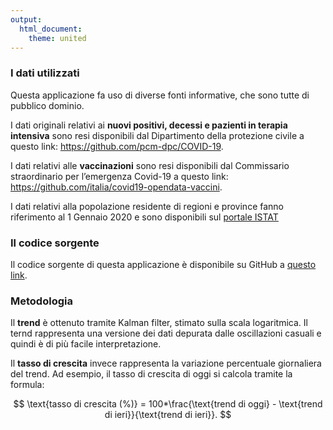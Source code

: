 ```yaml
---
output: 
  html_document: 
    theme: united
---
```



### I dati utilizzati

Questa applicazione fa uso di diverse fonti informative, che sono tutte di pubblico dominio. 

I dati originali relativi ai **nuovi positivi, decessi e pazienti in terapia intensiva** sono resi disponibili dal Dipartimento della protezione civile a questo link: [https://github.com/pcm-dpc/COVID-19](https://github.com/pcm-dpc/COVID-19). 

I dati relativi alle **vaccinazioni** sono resi disponibili dal Commissario straordinario per l'emergenza Covid-19 a questo link: <a href='https://github.com/italia/covid19-opendata-vaccini'>https://github.com/italia/covid19-opendata-vaccini</a>. 

I dati relativi alla popolazione residente di regioni e province fanno riferimento al 1 Gennaio 2020 e sono disponibili sul [portale ISTAT](http://dati.istat.it/Index.aspx?QueryId=42869)


### Il codice sorgente

Il codice sorgente di questa applicazione è disponibile su GitHub a [questo link](https://github.com/tommasorigon/covid19).

### Metodologia

Il **trend** è ottenuto tramite Kalman filter, stimato sulla scala logaritmica. Il ternd rappresenta una versione dei dati depurata dalle oscillazioni casuali e quindi è di più facile interpretazione. 

Il **tasso di crescita** invece rappresenta la variazione percentuale giornaliera del trend. Ad esempio, il tasso di crescita di oggi si calcola tramite la formula: 

$$
\text{tasso di crescita (%)} = 100*\frac{\text{trend di oggi} - \text{trend di ieri}}{\text{trend di ieri}}.
$$